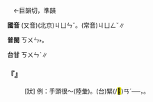 
=={{ruby|窘|ㄐㄩㄣˇ}}==

　←巨韻切，準韻

'''國音''' (又音)(北京)<rt>ㄐㄩㄣˇ</rt>。(常音)<rt>ㄐㄩㄥˇ</rt>∥

'''普閩''' <rt>ㄎㄨㄣ˫</rt>。

'''台甘''' <rt>ㄎㄨㄣˋ</rt>∥

    

==='''『{{ruby|窘|ㄐㄩㄣˇ}}』'''===
: [狀] 例：手頭很～(陸彙)。(台){{ruby|手|ㄑㄧㄨˋ}}{{ruby|頭|ㄊㄠˊ}}{{ruby|真|ㄐㄧㄣ}}緊(/<mark>&#xffee0;</mark>)<rt>ㄢˊ</rt>──{{ruby|欠|ㄎㄧㆰ˪}}{{ruby|錢|ㄐㆪˊ}}{{ruby|用|ㄧㆲ˫/ㄧㄥ˫}}，{{ruby|無|ㆠㄜˊ}}{{ruby|夠|ㄍㄠ˪}}{{ruby|所|ㄙㆦˋ}}{{ruby|費|ㄏㄨㄧ˪}}。
    
